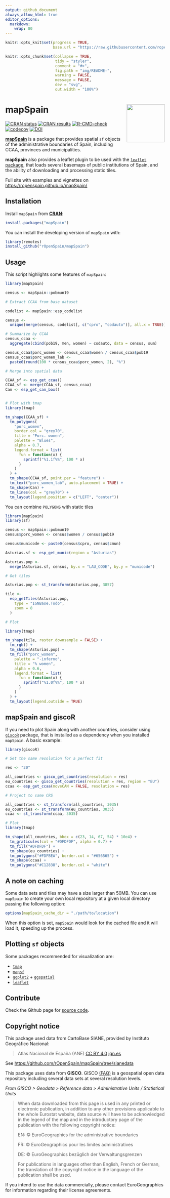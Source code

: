 ```yaml
---
output: github_document
always_allow_html: true
editor_options: 
  markdown: 
    wrap: 80
---
```


```r
knitr::opts_knit$set(progress = TRUE,
                     base.url = "https://raw.githubusercontent.com/ropenspain/mapSpain/master/")

knitr::opts_chunk$set(collapse = TRUE,
                      tidy = "styler",
                      comment = "#>",
                      fig.path = "img/README-",
                      warning = FALSE,
                      message = FALSE,
                      dev = "svg",
                      out.width = "100%")

```

# mapSpain <img src="man/figures/logo.png" align="right" width="120"/>

<!-- badges: start -->

[![CRAN
status](https://www.r-pkg.org/badges/version/mapSpain)](https://CRAN.R-project.org/package=mapSpain)
[![CRAN
results](https://cranchecks.info/badges/worst/mapSpain)](https://cran.r-project.org/web/checks/check_results_mapSpain.html)
[![R-CMD-check](https://github.com/rOpenSpain/mapSpain/workflows/R-CMD-check/badge.svg)](https://github.com/rOpenSpain/mapSpain/actions?query=workflow%3AR-CMD-check)
[![codecov](https://codecov.io/gh/rOpenSpain/mapSpain/branch/master/graph/badge.svg?token=6L01BKLL85)](https://codecov.io/gh/rOpenSpain/mapSpain)
[![DOI](https://img.shields.io/badge/DOI-10.5281/zenodo.4318024-blue)](https://doi.org/10.5281/zenodo.4318024)

<!-- badges: end -->

[**mapSpain**](https://ropenspain.github.io/mapSpain/) is a package that
provides spatial `sf` objects of the administrative boundaries of Spain,
including CCAA, provinces and municipalities.

**mapSpain** also provides a leaflet plugin to be used with the [`leaflet`
package](https://rstudio.github.io/leaflet/), that loads several basemaps of
public institutions of Spain, and the ability of downloading and processing
static tiles.

Full site with examples and vignettes on
<https://ropenspain.github.io/mapSpain/>

## Installation

Install `mapSpain` from [**CRAN**](https://CRAN.R-project.org/package=mapSpain):

``` r
install.packages("mapSpain")
```

You can install the developing version of `mapSpain` with:

``` r
library(remotes)
install_github("rOpenSpain/mapSpain")
```

## Usage

This script highlights some features of `mapSpain`:

```r

library(mapSpain)

census <- mapSpain::pobmun19

# Extract CCAA from base dataset

codelist <- mapSpain::esp_codelist

census <-
  unique(merge(census, codelist[, c("cpro", "codauto")], all.x = TRUE))

# Summarize by CCAA
census_ccaa <-
  aggregate(cbind(pob19, men, women) ~ codauto, data = census, sum)

census_ccaa$porc_women <- census_ccaa$women / census_ccaa$pob19
census_ccaa$porc_women_lab <-
  paste0(round(100 * census_ccaa$porc_women, 2), "%")

# Merge into spatial data

CCAA_sf <- esp_get_ccaa()
CCAA_sf <- merge(CCAA_sf, census_ccaa)
Can <- esp_get_can_box()


# Plot with tmap
library(tmap)

tm_shape(CCAA_sf) +
  tm_polygons(
    "porc_women",
    border.col = "grey70",
    title = "Porc. women",
    palette = "Blues",
    alpha = 0.7,
    legend.format = list(
      fun = function(x) {
        sprintf("%1.1f%%", 100 * x)
      }
    )
  ) +
  tm_shape(CCAA_sf, point.per = "feature") +
  tm_text("porc_women_lab", auto.placement = TRUE) +
  tm_shape(Can) +
  tm_lines(col = "grey70") +
  tm_layout(legend.position = c("LEFT", "center"))

```

You can combine `POLYGONS` with static tiles

```r

library(mapSpain)
library(sf)

census <- mapSpain::pobmun19
census$porc_women <- census$women / census$pob19

census$municode <- paste0(census$cpro, census$cmun)

Asturias.sf <- esp_get_munic(region = "Asturias")

Asturias.pop <-
  merge(Asturias.sf, census, by.x = "LAU_CODE", by.y = "municode")

# Get tiles

Asturias.pop <- st_transform(Asturias.pop, 3857)

tile <-
  esp_getTiles(Asturias.pop,
    type = "IGNBase.Todo",
    zoom = 8
  )

# Plot

library(tmap)

tm_shape(tile, raster.downsample = FALSE) +
  tm_rgb() +
  tm_shape(Asturias.pop) +
  tm_fill("porc_women",
    palette = "-inferno",
    title = "% women",
    alpha = 0.6,
    legend.format = list(
      fun = function(x) {
        sprintf("%1.0f%%", 100 * x)
      }
    )
  ) +
  tm_layout(legend.outside = TRUE)


```

## mapSpain and giscoR

If you need to plot Spain along with another countries, consider using 
[`giscoR`](https://dieghernan.github.io/giscoR/) package, that is installed
as a dependency when you installed `mapSpain`. A basic example:

```r

library(giscoR)

# Set the same resolution for a perfect fit

res <- "20"

all_countries <- gisco_get_countries(resolution = res)
eu_countries <- gisco_get_countries(resolution = res, region = "EU")
ccaa <- esp_get_ccaa(moveCAN = FALSE, resolution = res)

# Project to same CRS

all_countries <- st_transform(all_countries, 3035)
eu_countries <- st_transform(eu_countries, 3035)
ccaa <- st_transform(ccaa, 3035)

# Plot
library(tmap)

tm_shape(all_countries, bbox = c(23, 14, 67, 54) * 10e4) +
  tm_graticules(col = "#DFDFDF", alpha = 0.7) +
  tm_fill("#DFDFDF") +
  tm_shape(eu_countries) +
  tm_polygons("#FDFBEA", border.col = "#656565") +
  tm_shape(ccaa) +
  tm_polygons("#C12838", border.col = "white")

```


## A note on caching

Some data sets and tiles may have a size larger than 50MB. You can use
`mapSpain` to create your own local repository at a given local directory
passing the following option:

``` r
options(mapSpain_cache_dir = "./path/to/location")
```

When this option is set, `mapSpain` would look for the cached file and it will
load it, speeding up the process.

## Plotting `sf` objects

Some packages recommended for visualization are:

-   [`tmap`](https://mtennekes.github.io/tmap/)
-   [`mapsf`](https://riatelab.github.io/mapsf/)
-   [`ggplot2`](https://github.com/tidyverse/ggplot2) +
    [`ggspatial`](https://github.com/paleolimbot/ggspatial)
-   [`leaflet`](https://rstudio.github.io/leaflet/)

## Contribute

Check the Github page for [source
code](https://github.com/ropenspain/mapSpain/).

## Copyright notice

This package used data from CartoBase SIANE, provided by Instituto Geográfico
Nacional:

> Atlas Nacional de España (ANE) [CC BY
> 4.0](https://creativecommons.org/licenses/by/4.0/deed.en)
> [ign.es](https://www.ign.es/)

See <https://github.com/rOpenSpain/mapSpain/tree/sianedata>

This package uses data from **GISCO**. GISCO
[(FAQ)](https://ec.europa.eu/eurostat/web/gisco/faq) is a geospatial open data
repository including several data sets at several resolution levels.

*From GISCO \> Geodata \> Reference data \> Administrative Units / Statistical
Units*

> When data downloaded from this page is used in any printed or electronic
> publication, in addition to any other provisions applicable to the whole
> Eurostat website, data source will have to be acknowledged in the legend of
> the map and in the introductory page of the publication with the following
> copyright notice:
>
> EN: © EuroGeographics for the administrative boundaries
>
> FR: © EuroGeographics pour les limites administratives
>
> DE: © EuroGeographics bezüglich der Verwaltungsgrenzen
>
> For publications in languages other than English, French or German, the
> translation of the copyright notice in the language of the publication shall
> be used.

If you intend to use the data commercially, please contact EuroGeographics for
information regarding their license agreements.
